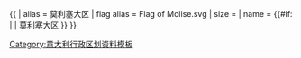 {{ {{{1<noinclude>
|country showdata
</noinclude>}}}
| alias = 莫利塞大区
| flag alias = Flag of Molise.svg
| size = {{{size|}}}
| name = {{#if: {{{name|}}} | {{{name|}}} | 莫利塞大区 }}
}}<noinclude>
[[Category:意大利行政区划资料模板]]
</noinclude>